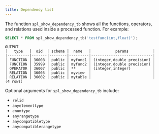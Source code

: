 ```yaml
---
title: Dependency list
---
```


The function `spl_show_dependency_tb` shows all the functions, operators, and relations used inside a processed function. For example: 

```sql
SELECT * FROM spl_show_dependency_tb('testfunc(int,float)');
```
```
OUTPUT
│   type   │  oid  │ schema │  name   │           params           │
|----------|-------|--------|---------|----------------------------|
│ FUNCTION │ 36008 │ public │ myfunc1 │ (integer,double precision) │
│ FUNCTION │ 35999 │ public │ myfunc2 │ (integer,double precision) │
│ OPERATOR │ 36007 │ public │ **      │ (integer,integer)          │
│ RELATION │ 36005 │ public │ myview  │                            │
│ RELATION │ 36002 │ public │ mytable │                            │
(4 rows)
```

Optional arguments for `spl_show_dependency_tb` include:

- `relid` 
- `anyelementtype`  
- `enumtype` 
- `anyrangetype`
- `anycompatibletype`
- `anycompatiblerangetype`